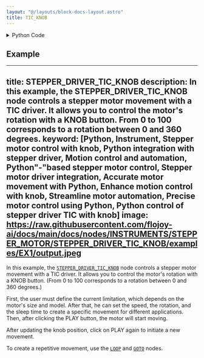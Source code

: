 ```yaml
---
layout: "@/layouts/block-docs-layout.astro"
title: TIC_KNOB
---
```



<PythonDocsDisplay docstring={docstring} />

<details>
<summary>Python Code</summary>

```python
from flojoy import flojoy, OrderedPair
from typing import Optional

# Import the TicUSB library to send command to Tic drivers with USB connection
from ticlib import TicUSB
from time import sleep


@flojoy(deps={"ticlib": "0.2.2"})
def TIC_KNOB(
    default: Optional[OrderedPair] = None,
    knob_value: int = 0,
    current_limit: int = 30,
    sleep_time: int = 2,
    speed: int = 200000,
) -> OrderedPair:
    """The STEPPER_DRIVER_TIC_KNOB controls a stepper motor's movement with a TIC driver.

    The user controls the motor's rotation with the knob position, specified in the node's parameters.

    Parameters
    ----------
    knob_value : int
        Defines the position of the motor (rotational movement).
    current_limit : int
        Defines the current limitation that the stepper motor will receive.
    sleep_time : int
        Defines the sleep time after moving to each position.
    speed : int
        Defines the speed of the motor movement (between 0 and 200000).
    """

    # Converting the knob value into a position
    knob_position: int = 2 * knob_value

    # Declaration of the stepper driver (You can add serial number to specify the driver)
    tic: TicUSB = TicUSB()
    # Set the current limit for the driver TIC
    tic.set_current_limit(current_limit)
    tic.energize()  # Turn on the driver
    tic.exit_safe_start()  # The driver is now ready to receive commands
    # Set maximum speed for the motor during first movement.
    tic.set_max_speed(speed)

    tic.halt_and_set_position(0)  # Set initial position to origin
    sleep(sleep_time)

    # Set target position for the first movement
    tic.set_target_position(knob_position)
    sleep(sleep_time)

    tic.deenergize()
    tic.enter_safe_start()

    return OrderedPair(x=knob_position, y=speed)

```

[Find this Flojoy Block on GitHub](https://github.com/flojoy-ai/blocks/blob/main/blocks/IO/MOTION/MOTOR_DRIVERS/STEPPER/POLULU/TIC_KNOB/TIC_KNOB.py)

</details>

## Example

<GetHelpWidget />

<AppDisplay app={app} blockName="TIC_KNOB" client:visible />

---
title: STEPPER_DRIVER_TIC_KNOB
description:  In this example, the STEPPER_DRIVER_TIC_KNOB node controls a stepper motor movement with a TIC driver. It allows you to control the motor's rotation with a KNOB button. From 0 to 100 corresponds to a rotation between 0 and 360 degrees.
keyword: [Python, Instrument, Stepper motor control with knob, Python integration with stepper driver, Motion control and automation, Python"-"based stepper motor control, Stepper motor driver integration, Accurate motor movement with Python, Enhance motion control with knob, Streamline motor automation, Precise motor control using Python, Python control of stepper driver TIC with knob]
image: https://raw.githubusercontent.com/flojoy-ai/docs/main/docs/nodes/INSTRUMENTS/STEPPER_MOTOR/STEPPER_DRIVER_TIC_KNOB/examples/EX1/output.jpeg
---

In this example, the [`STEPPER_DRIVER_TIC_KNOB`](https://github.com/flojoy-io/nodes/blob/main/INSTRUMENTS/STEPPER_MOTOR/STEPPER_DRIVER_TIC_KNOB/STEPPER_DRIVER_TIC_KNOB.py) node controls a stepper motor movement with a TIC driver. It allows you to control the motor's rotation with a KNOB button. (From 0 to 100 corresponds to a rotation between 0 and 360 degrees.)

First, the user must define the current limitation, which depends on the motor's size and model. After that, he can set the speed, the rotation, and the sleep time to create a specific movement for different applications. Then, after clicking the PLAY button, the motor will start moving.

After updating the knob position, click on PLAY again to initiate a new movement.

To create a repetitive movement, use the [`LOOP`](https://github.com/flojoy-io/nodes/blob/main/LOGIC_GATES/LOOPS/LOOP/LOOP.py) and [`GOTO`](https://github.com/flojoy-io/nodes/blob/main/LOGIC_GATES/LOOPS/GOTO/GOTO.py) nodes. 
